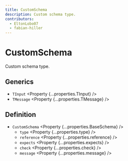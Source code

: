 ```yaml
---
title: CustomSchema
description: Custom schema type.
contributors:
  - EltonLobo07
  - fabian-hiller
---
```



# CustomSchema

Custom schema type.

## Generics

- `TInput` <Property {...properties.TInput} />
- `TMessage` <Property {...properties.TMessage} />

## Definition

- `CustomSchema` <Property {...properties.BaseSchema} />
  - `type` <Property {...properties.type} />
  - `reference` <Property {...properties.reference} />
  - `expects` <Property {...properties.expects} />
  - `check` <Property {...properties.check} />
  - `message` <Property {...properties.message} />
